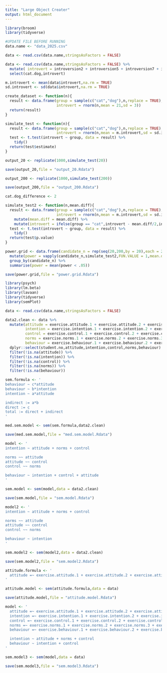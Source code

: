 ```yaml
---
title: "Large Object Creater"
output: html_document
---
```


```r
library(broom)
library(tidyverse)

#UPDATE FILE BEFORE RUNNING
data.name <- "data_2025.csv"

data <- read.csv(data.name,stringsAsFactors = FALSE)
```


```r
data <- read.csv(data.name,stringsAsFactors = FALSE) %>%
  mutate( introvert = introversion2 + introversion5 + introversion7 + introversion8 + introversion10) %>%
  select(cat.dog,introvert)

m.introvert <- mean(data$introvert,na.rm = TRUE)
sd.introvert <- sd(data$introvert,na.rm = TRUE)

create_dataset <- function(n){
  result <- data.frame(group = sample(c("cat","dog"),n,replace = TRUE),
                       introvert = rnorm(n,mean = 21,sd = 3))
  return(result)
}

simulate_test <- function(n){
  result <- data.frame(group = sample(c("cat","dog"),n,replace = TRUE),
                       introvert = rnorm(n,mean = m.introvert,sd = sd.introvert))
  test <- t.test(introvert ~ group, data = result) %>%
    tidy()
  return(test$estimate)
}

output_20 <- replicate(1000,simulate_test(20))

save(output_20,file = "output_20.Rdata")

output_200 <- replicate(1000,simulate_test(200))

save(output_200,file = "output_200.Rdata")

cat.dog_difference <- 2

simulate_test2 <- function(n,mean.diff){
  result <- data.frame(group = sample(c("cat","dog"),n,replace = TRUE),
                       introvert = rnorm(n,mean = m.introvert,sd = sd.introvert)) %>%
    mutate(mean.diff = mean.diff) %>%
    mutate(introvert = ifelse(group == "cat",introvert - mean.diff/2,introvert + mean.diff/2))
  test <- t.test(introvert ~ group, data = result) %>%
    tidy()
  return(test$p.value)
}

power.grid <- data.frame(candidate_n = rep(seq(20,200,by = 20),each = 200)) %>%
  mutate(power = vapply(candidate_n,simulate_test2,FUN.VALUE = 1,mean.diff = cat.dog_difference)) %>%
  group_by(candidate_n) %>%
  summarise(power = mean(power < .05))

save(power.grid,file = "power.grid.Rdata")
```

```r


library(psych)
library(lm.beta)
library(lavaan)
library(tidyverse)
library(semPlot)

data <- read.csv(data.name,stringsAsFactors = FALSE)

data2.clean <- data %>%
  mutate(attitude = exercise.attitude.1 + exercise.attitude.2 + exercise.attitude.3 + exercise.attitude.4 + exercise.attitude.5,
         intention = exercise.intention.1 + exercise.intention.2 + exercise.intention.3 + exercise.intention.4 + exercise.intention.5,
         control = exercise.control.1 + exercise.control.2 + exercise.control.3,
         norms = exercise.norms.1 + exercise.norms.2 + exercise.norms.3 + exercise.norms.4 + exercise.norms.5,
         behaviour = exercise.behaviour.1 + exercise.behaviour.2 + exercise.behaviour.3 + exercise.behaviour.4 + exercise.behaviour.5) %>%
  dplyr::select(student.no,attitude,intention,control,norms,behaviour) %>%
  filter(!is.na(attitude)) %>%
  filter(!is.na(intention)) %>%
  filter(!is.na(control)) %>%
  filter(!is.na(norms)) %>%
  filter(!is.na(behaviour))

sem.formula <- '
behaviour ~ c*attitude
behaviour ~ b*intention
intention ~ a*attitude

indirect := a*b
direct := c
total := direct + indirect
'

med.sem.model <- sem(sem.formula,data2.clean)

save(med.sem.model,file = "med.sem.model.Rdata")

model <- '
intention ~ attitude + norms + control

norms ~~ attitude
attitude ~~ control
control ~~ norms

behaviour ~ intention + control + attitude
'

sem.model <- sem(model,data = data2.clean)

save(sem.model,file = "sem.model.Rdata")

model2 <- '
intention ~ attitude + norms + control

norms ~~ attitude
attitude ~~ control
control ~~ norms

behaviour ~ intention
'

sem.model2 <- sem(model2,data = data2.clean)

save(sem.model2,file = "sem.model2.Rdata")

attitude.formula <- '
  attitude =~ exercise.attitude.1 + exercise.attitude.2 + exercise.attitude.3 + exercise.attitude.4 + exercise.attitude.5
'

attitude.model <- sem(attitude.formula,data = data)

save(attitude.model,file = "attitude.model.Rdata")

model <- '
  attitude =~ exercise.attitude.1 + exercise.attitude.2 + exercise.attitude.3 + exercise.attitude.4 + exercise.attitude.5
  intention =~ exercise.intention.1 + exercise.intention.2 + exercise.intention.3 + exercise.intention.4 + exercise.intention.5
  control =~ exercise.control.1 + exercise.control.2 + exercise.control.3
  norms =~ exercise.norms.1 + exercise.norms.2 + exercise.norms.3 + exercise.norms.4 + exercise.norms.5
  behaviour =~ exercise.behaviour.1 + exercise.behaviour.2 + exercise.behaviour.3 + exercise.behaviour.4 + exercise.behaviour.5

  intention ~ attitude + norms + control
  behaviour ~ intention + control
'

sem.model3 <- sem(model,data = data)

save(sem.model3,file = "sem.model3.Rdata")
```